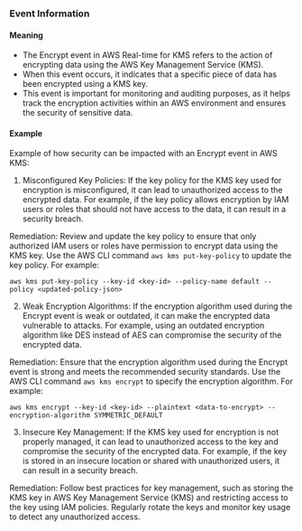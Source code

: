 
### Event Information

#### Meaning

- The Encrypt event in AWS Real-time for KMS refers to the action of encrypting data using the AWS Key Management Service (KMS).
- When this event occurs, it indicates that a specific piece of data has been encrypted using a KMS key.
- This event is important for monitoring and auditing purposes, as it helps track the encryption activities within an AWS environment and ensures the security of sensitive data.

#### Example

Example of how security can be impacted with an Encrypt event in AWS KMS:

1. Misconfigured Key Policies: If the key policy for the KMS key used for encryption is misconfigured, it can lead to unauthorized access to the encrypted data. For example, if the key policy allows encryption by IAM users or roles that should not have access to the data, it can result in a security breach.

Remediation: Review and update the key policy to ensure that only authorized IAM users or roles have permission to encrypt data using the KMS key. Use the AWS CLI command `aws kms put-key-policy` to update the key policy. For example:

```
aws kms put-key-policy --key-id <key-id> --policy-name default --policy <updated-policy-json>
```

2. Weak Encryption Algorithms: If the encryption algorithm used during the Encrypt event is weak or outdated, it can make the encrypted data vulnerable to attacks. For example, using an outdated encryption algorithm like DES instead of AES can compromise the security of the encrypted data.

Remediation: Ensure that the encryption algorithm used during the Encrypt event is strong and meets the recommended security standards. Use the AWS CLI command `aws kms encrypt` to specify the encryption algorithm. For example:

```
aws kms encrypt --key-id <key-id> --plaintext <data-to-encrypt> --encryption-algorithm SYMMETRIC_DEFAULT
```

3. Insecure Key Management: If the KMS key used for encryption is not properly managed, it can lead to unauthorized access to the key and compromise the security of the encrypted data. For example, if the key is stored in an insecure location or shared with unauthorized users, it can result in a security breach.

Remediation: Follow best practices for key management, such as storing the KMS key in AWS Key Management Service (KMS) and restricting access to the key using IAM policies. Regularly rotate the keys and monitor key usage to detect any unauthorized access.

